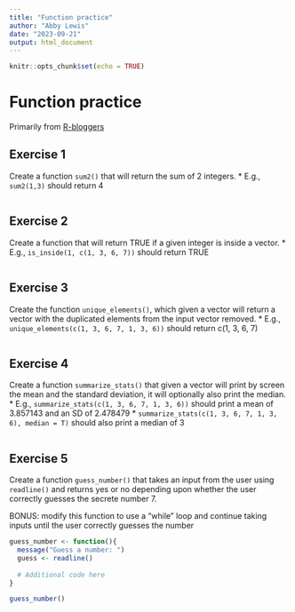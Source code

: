 ```yaml
---
title: "Function practice"
author: "Abby Lewis"
date: "2023-09-21"
output: html_document
---
```


```r
knitr::opts_chunk$set(echo = TRUE)
```

# Function practice
Primarily from [R-bloggers](https://www.r-bloggers.com/2016/02/functions-exercises/)

## Exercise 1
Create a function `sum2()` that will return the sum of 2 integers.
* E.g., `sum2(1,3)` should return 4

```r

```

## Exercise 2
Create a function that will return TRUE if a given integer is inside a vector.
* E.g., `is_inside(1, c(1, 3, 6, 7))` should return TRUE

```r

```

## Exercise 3
Create the function `unique_elements()`, which given a vector will return a vector with the duplicated elements from the input vector removed.
* E.g., `unique_elements(c(1, 3, 6, 7, 1, 3, 6))` should return c(1, 3, 6, 7)

```r

```

## Exercise 4
Create a function `summarize_stats()` that given a vector will print by screen the mean and the standard deviation, it will optionally also print the median.
* E.g., `summarize_stats(c(1, 3, 6, 7, 1, 3, 6))` should print a mean of 3.857143 and an SD of 2.478479
* `summarize_stats(c(1, 3, 6, 7, 1, 3, 6), median = T)` should also print a median of 3

```r

```

## Exercise 5
Create a function `guess_number()` that takes an input from the user using `readline()` and returns yes or no depending upon whether the user correctly guesses the secrete number 7.

BONUS: modify this function to use a "while" loop and continue taking inputs until the user correctly guesses the number
```r
guess_number <- function(){
  message("Guess a number: ")
  guess <- readline()
  
  # Additional code here
}

guess_number()
```

